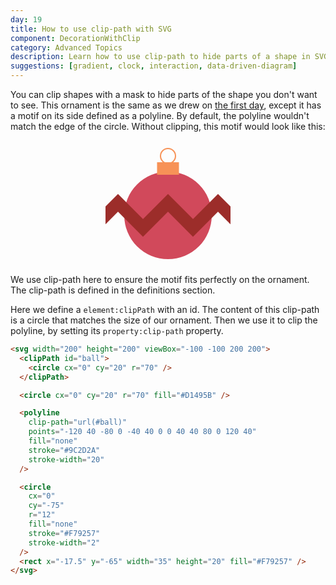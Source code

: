 ```yaml
---
day: 19
title: How to use clip-path with SVG
component: DecorationWithClip
category: Advanced Topics
description: Learn how to use clip-path to hide parts of a shape in SVG. In this example, we draw a Christmas ornament with a motif on its side.
suggestions: [gradient, clock, interaction, data-driven-diagram]
---
```



You can clip shapes with a mask to hide parts of the shape you don't want to see. This ornament is the same as we drew on [the first day](/svg/basic-shapes), except it has a motif on its side defined as a polyline. By default, the polyline wouldn't match the edge of the circle. Without clipping, this motif would look like this:

<Center>
  <svg width="200" height="200" viewBox="-100 -100 200 200">
    <circle cx="0" cy="20" r="70" fill="#D1495B" />
    <polyline
      points="-120 40 -80 0 -40 40 0 0 40 40 80 0 120 40"
      fill="none"
      stroke="#9C2D2A"
      stroke-width="20"
    />
    <circle
      cx="0"
      cy="-75"
      r="12"
      fill="none"
      stroke="#F79257"
      stroke-width="2"
    />
    <rect x="-17.5" y="-65" width="35" height="20" fill="#F79257" />
  </svg>
</Center>

We use clip-path here to ensure the motif fits perfectly on the ornament. The clip-path is defined in the definitions section.

Here we define a `element:clipPath` with an id. The content of this clip-path is a circle that matches the size of our ornament. Then we use it to clip the polyline, by setting its `property:clip-path` property.

<Final>

```html ins={2-4} ins={8-14} ins="ball"
<svg width="200" height="200" viewBox="-100 -100 200 200">
  <clipPath id="ball">
    <circle cx="0" cy="20" r="70" />
  </clipPath>

  <circle cx="0" cy="20" r="70" fill="#D1495B" />

  <polyline
    clip-path="url(#ball)"
    points="-120 40 -80 0 -40 40 0 0 40 40 80 0 120 40"
    fill="none"
    stroke="#9C2D2A"
    stroke-width="20"
  />

  <circle
    cx="0"
    cy="-75"
    r="12"
    fill="none"
    stroke="#F79257"
    stroke-width="2"
  />
  <rect x="-17.5" y="-65" width="35" height="20" fill="#F79257" />
</svg>
```

</Final>
